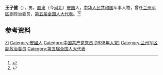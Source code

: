 {{Distinguish2|第八届全国人大代表王子健}}

'''王子健'''（{{bd|1924年||2016年|6月22日}}），男，[[直隶|直隶]]（今[[河北|河北]]）[[安国县|安国]]人，[[中华人民共和国|中华人民共和国]]军事人物，曾任[[兰州军区|兰州军区]]副政治委员，[[第五届全国人大代表|第五届全国人大代表]]。<ref>{{Cite book|title=中华人民共和国职官志|author=何虎生, 李耀东, 向常福主编|publisher=中国社会出版社|year=2003|isbn=9787800883934|location=北京|pages=}}</ref><ref>{{Cite web|title=原兰州军区副政委王子健逝世，享年92岁|url=https://www.thepaper.cn/newsDetail_forward_1522252|accessdate=2020-10-15|work=澎湃新闻|archive-date=2020-10-16|archive-url=https://web.archive.org/web/20201016215722/https://www.thepaper.cn/newsDetail_forward_1522252|dead-url=no}}</ref>

== 参考资料 ==
{{reflist}}

{{中国人物小作品}}

{{Authority control}}
{{DEFAULTSORT:Wang王}}
[[Category:王姓|Zi]]
[[Category:安國人|Category:安國人]]
[[Category:中国共产党党员_(1938年入党)|Category:中国共产党党员 (1938年入党)]]
[[Category:兰州军区副政治委员|Category:兰州军区副政治委员]]
[[Category:第五届全国人大代表|Category:第五届全国人大代表]]